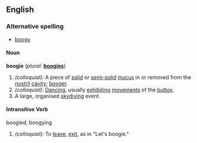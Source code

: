 ==English==

===Alternative spelling===
*[[boogy]]

====Noun====
'''boogie''' (''plural:'' '''[[boogies]]''')
# ''(colloquial):'' A piece of [[solid]] or [[semi-solid]] [[mucus]] in or removed from the [[nostril]] [[cavity]]; [[booger]].
# ''(colloquial):'' [[Dancing]], usually [[exhibit]]ing [[movement]]s of the [[buttox]].
# A large, organised [[skydiving]] event.

====Intransitive Verb====
boogied, boogying
# ''(colloquial):'' To [[leave]], [[exit]], as in "Let's boogie."